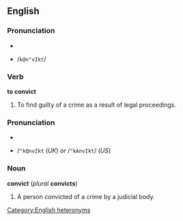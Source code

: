 == English ==
===Pronunciation===
*{{IPA|/kənˈvɪkt/}}
*{{SAMPA}} /<tt>k@n"vIkt</tt>/

=== Verb ===
'''to convict'''

# To find guilty of a crime as a result of legal proceedings.

===Pronunciation===
*{{IPA|/ˈkɒnvɪkt/ (''UK'') ''or'' /ˈkɑnvɪkt/ (''US'')}}
*{{SAMPA}} /<tt>"kQnvIkt</tt> (''UK'') ''or'' /<tt>"kAnvIkt</tt>/ (''US'')

=== Noun ===
'''convict''' (''plural'' '''convicts''')

# A person convicted of a crime by a judicial body.

[[Category:English heteronyms]]